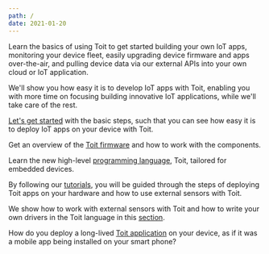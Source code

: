 ```yaml
---
path: /
date: 2021-01-20
---
```


<Title>Documentation</Title>

Learn the basics of using Toit to get started building your own IoT apps,
monitoring your device fleet, easily upgrading device firmware and apps
over-the-air, and pulling device data via our external APIs into your own cloud
or IoT application.

We'll show you how easy it is to develop IoT apps with Toit, enabling you with
more time on focusing building innovative IoT applications, while we'll take
care of the rest.

<Boxes>
<Box title="Quick start guide">

[Let's get started](quick_start_guide) with the basic steps, such that you can see how easy it is to deploy IoT apps on your device with Toit.

</Box> 
<Box title="Toit firmware">

Get an overview of the [Toit firmware](firmware) and how to work with the components.

</Box>
<Box title="Toit language guide">

Learn the new high-level [programming language](language/language), Toit, tailored for embedded devices.

</Box>
<Box title="Tutorials">

By following our [tutorials](tutorials), you will be guided through the steps of deploying Toit apps on your hardware and how to use external sensors with Toit.

</Box>
<Box title="Drivers and sensors">

We show how to work with external sensors with Toit and how to write your own drivers in the Toit language in this [section](sensors).

</Box>
<Box title="Toit apps">

How do you deploy a long-lived [Toit application](deploy/runordeploy) on your device, as if it was a mobile app being installed on your smart phone?

</Box>

</Boxes>

